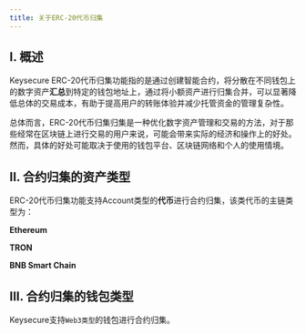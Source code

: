 ---
title: 关于ERC-20代币归集
---

## I. 概述
Keysecure ERC-20代币归集功能指的是通过创建智能合约，将分散在不同钱包上的数字资产**汇总**到特定的钱包地址上，通过将小额资产进行归集合并，可以显著降低总体的交易成本，有助于提高用户的转账体验并减少托管资金的管理复杂性。

总体而言，ERC-20代币归集归集是一种优化数字资产管理和交易的方法，对于那些经常在区块链上进行交易的用户来说，可能会带来实际的经济和操作上的好处。然而，具体的好处可能取决于使用的钱包平台、区块链网络和个人的使用情境。


## II. 合约归集的资产类型
ERC-20代币归集功能支持Account类型的**代币**进行合约归集，该类代币的主链类型为：

**Ethereum**

**TRON**

**BNB Smart Chain**


## III. 合约归集的钱包类型
Keysecure支持`Web3类型`的钱包进行合约归集。